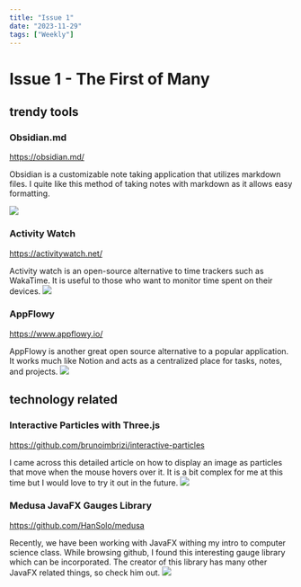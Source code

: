 ```yaml
---
title: "Issue 1"
date: "2023-11-29"
tags: ["Weekly"]
---
```

  
# Issue 1 - The First of Many 
  
## trendy tools  

### Obsidian.md
https://obsidian.md/

Obsidian is a customizable note taking application that utilizes markdown files. I quite like this method of taking notes with markdown as it allows easy formatting. 

![](https://raw.githubusercontent.com/michael-kudrik/BlogPosts/main/images/ObsidianExample.png)

### Activity Watch
https://activitywatch.net/

Activity watch is an open-source alternative to time trackers such as WakaTime. It is useful to those who want to monitor time spent on their devices. 
![](https://activitywatch.net/img/screenshots/screenshot-v0.8.0b9-timeline.png)

### AppFlowy
https://www.appflowy.io/

AppFlowy is another great open source alternative to a popular application. It works much like Notion and acts as a centralized place for tasks, notes, and projects. 
![](https://www.appflowy.io/_next/image?url=https%3A%2F%2Fd3uafhn8yrvdfn.cloudfront.net%2Fwebsite%2Fproduction%2F_next%2Fstatic%2Fmedia%2Fdesktop.d93f3d0b.png&w=3840&q=75)

## technology related

### Interactive Particles with Three.js
https://github.com/brunoimbrizi/interactive-particles

I came across this detailed article on how to display an image as particles that move when the mouse hovers over it. It is a bit complex for me at this time but I would love to try it out in the future. 
![](https://user-images.githubusercontent.com/880280/51060802-de702c00-15e8-11e9-9bff-58b02dc284a3.jpg)

### Medusa JavaFX Gauges Library
https://github.com/HanSolo/medusa

Recently, we have been working with JavaFX withing my intro to computer science class. While browsing github, I found this interesting gauge library which can be incorporated. The creator of this library has many other JavaFX related things, so check him out.
![](https://github.com/HanSolo/Medusa/raw/master/Overview.png?raw=true)

